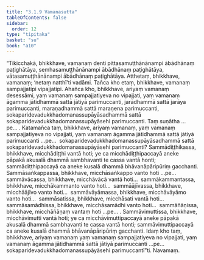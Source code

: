 ```yaml
---
title: "3.1.9 Vamanasutta"
tableOfContents: false
sidebar:
  order: 12
type: "tipitaka"
basket: "su"
book: "a10"
---
```



<DynamicBreadcrumb />

<Division number="109" book="a10">

<Paragraph number="967" book="a10">
“Tikicchakā, bhikkhave, vamanaṃ denti pittasamuṭṭhānānampi ābādhānaṃ paṭighātāya, semhasamuṭṭhānānampi ābādhānaṃ paṭighātāya, vātasamuṭṭhānānampi ābādhānaṃ paṭighātāya. Atthetaṃ, bhikkhave, vamanaṃ; ‘netaṃ natthī’ti vadāmi. Tañca kho etaṃ, bhikkhave, vamanaṃ sampajjatipi vipajjatipi.
</Paragraph>

<Paragraph number="968" book="a10">
Ahañca kho, bhikkhave, ariyaṃ vamanaṃ desessāmi, yaṃ vamanaṃ sampajjatiyeva no vipajjati, yaṃ vamanaṃ āgamma jātidhammā sattā jātiyā parimuccanti, jarādhammā sattā jarāya parimuccanti, maraṇadhammā sattā maraṇena parimuccanti, sokaparidevadukkhadomanassupāyāsadhammā sattā sokaparidevadukkhadomanassupāyāsehi parimuccanti. Taṃ suṇātha …pe… .
</Paragraph>

<Paragraph number="969" book="a10">
Katamañca taṃ, bhikkhave, ariyaṃ vamanaṃ, yaṃ vamanaṃ sampajjatiyeva no vipajjati, yaṃ vamanaṃ āgamma jātidhammā sattā jātiyā parimuccanti …pe…  sokaparidevadukkhadomanassupāyāsadhammā sattā sokaparidevadukkhadomanassupāyāsehi parimuccanti?
</Paragraph>

<Paragraph number="970" book="a10">
Sammādiṭṭhikassa, bhikkhave, micchādiṭṭhi vantā hoti; ye ca micchādiṭṭhipaccayā aneke pāpakā akusalā dhammā sambhavanti te cassa vantā honti; sammādiṭṭhipaccayā ca aneke kusalā dhammā bhāvanāpāripūriṃ gacchanti.
</Paragraph>

<Paragraph number="971" book="a10">
Sammāsaṅkappassa, bhikkhave, micchāsaṅkappo vanto hoti …pe…  sammāvācassa, bhikkhave, micchāvācā vantā hoti…  sammākammantassa, bhikkhave, micchākammanto vanto hoti…  sammāājīvassa, bhikkhave, micchāājīvo vanto hoti…  sammāvāyāmassa, bhikkhave, micchāvāyāmo vanto hoti…  sammāsatissa, bhikkhave, micchāsati vantā hoti…  sammāsamādhissa, bhikkhave, micchāsamādhi vanto hoti…  sammāñāṇissa, bhikkhave, micchāñāṇaṃ vantaṃ hoti …pe… .
</Paragraph>

<Paragraph number="972" book="a10">
Sammāvimuttissa, bhikkhave, micchāvimutti vantā hoti; ye ca micchāvimuttipaccayā aneke pāpakā akusalā dhammā sambhavanti te cassa vantā honti; sammāvimuttipaccayā ca aneke kusalā dhammā bhāvanāpāripūriṃ gacchanti. Idaṃ kho taṃ, bhikkhave, ariyaṃ vamanaṃ yaṃ vamanaṃ sampajjatiyeva no vipajjati, yaṃ vamanaṃ āgamma jātidhammā sattā jātiyā parimuccanti …pe…  sokaparidevadukkhadomanassupāyāsehi parimuccantī”ti.

</Paragraph>
</Division>

<Paragraph number="973" type="center" book="a10">
Navamaṃ.
</Paragraph>